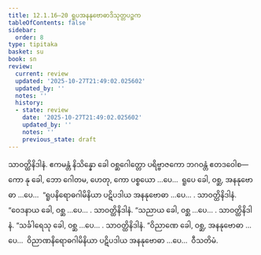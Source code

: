 ```yaml
---
title: 12.1.16–20 ရူပအနနုဗောဓာဒိသုတ္တပဉ္စက
tableOfContents: false
sidebar:
  order: 8
type: tipitaka
basket: su
book: sn
review:
  current: review
  updated: '2025-10-27T21:49:02.025602'
  updated_by: ''
  notes: ''
  history:
  - state: review
    date: '2025-10-27T21:49:02.025602'
    updated_by: ''
    notes: ''
    previous_state: draft
---
```



<ReviewStatus review={frontmatter.review} showDetails={true} />

<HypothesisAnnotation frontmatter={frontmatter} />

<DynamicBreadcrumb />

<Division number="622–626" book="sn" e="ch" v="18" p="375">

<Paragraph number="1254" book="sn">
သာဝတ္ထိနိဒါနံ. ဧကမန္တံ နိသိန္နော ခေါ ဝစ္ဆဂေါတ္တော ပရိဗ္ဗာဇကော ဘဂဝန္တံ ဧတဒဝေါစ—  ကော နု ခေါ, ဘော ဂေါတမ, ဟေတု, ကော ပစ္စယော …ပေ…  ရူပေ ခေါ, ဝစ္ဆ, အနနုဗောဓာ …ပေ…  “ရူပနိရောဓဂါမိနိယာ ပဋိပဒါယ အနနုဗောဓာ …ပေ… .
</Paragraph>

<Paragraph number="1255" book="sn">
သာဝတ္ထိနိဒါနံ. “ဝေဒနာယ ခေါ, ဝစ္ဆ …ပေ… .
</Paragraph>

<Paragraph number="1256" book="sn">
သာဝတ္ထိနိဒါနံ. “သညာယ ခေါ, ဝစ္ဆ …ပေ… .
</Paragraph>

<Paragraph number="1257" book="sn">
သာဝတ္ထိနိဒါနံ. “သင်္ခါရေသု ခေါ, ဝစ္ဆ …ပေ… .
</Paragraph>

<Paragraph number="1258" book="sn">
သာဝတ္ထိနိဒါနံ. “ဝိညာဏေ ခေါ, ဝစ္ဆ, အနနုဗောဓာ …ပေ…  ဝိညာဏနိရောဓဂါမိနိယာ ပဋိပဒါယ အနနုဗောဓာ …ပေ…  ဝီသတိမံ.
</Paragraph>
</Division>